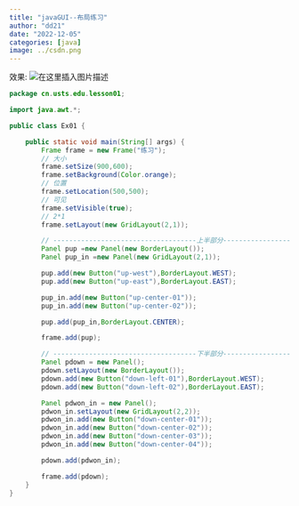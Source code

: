 ```yaml
---
title: "javaGUI--布局练习"
author: "dd21"
date: "2022-12-05" 
categories: [java]
image: ../csdn.png
---
```



效果:
![在这里插入图片描述](https://img-blog.csdnimg.cn/ee173ab3ef644aa0a4f4e5aa0a11caf2.png?x-oss-process=image/watermark,type_ZHJvaWRzYW5zZmFsbGJhY2s,shadow_50,text_Q1NETiBA5aSn5q-beg==,size_20,color_FFFFFF,t_70,g_se,x_16)


```java
package cn.usts.edu.lesson01;

import java.awt.*;

public class Ex01 {

    public static void main(String[] args) {
        Frame frame = new Frame("练习");
        // 大小
        frame.setSize(900,600);
        frame.setBackground(Color.orange);
        // 位置
        frame.setLocation(500,500);
        // 可见
        frame.setVisible(true);
        // 2*1
        frame.setLayout(new GridLayout(2,1));

        // ------------------------------------上半部分----------------------------------
        Panel pup =new Panel(new BorderLayout());
        Panel pup_in =new Panel(new GridLayout(2,1));

        pup.add(new Button("up-west"),BorderLayout.WEST);
        pup.add(new Button("up-east"),BorderLayout.EAST);

        pup_in.add(new Button("up-center-01"));
        pup_in.add(new Button("up-center-02"));

        pup.add(pup_in,BorderLayout.CENTER);

        frame.add(pup);

        // ------------------------------------下半部分----------------------------------
        Panel pdown = new Panel();
        pdown.setLayout(new BorderLayout());
        pdown.add(new Button("down-left-01"),BorderLayout.WEST);
        pdown.add(new Button("down-left-02"),BorderLayout.EAST);

        Panel pdwon_in = new Panel();
        pdwon_in.setLayout(new GridLayout(2,2));
        pdwon_in.add(new Button("down-center-01"));
        pdwon_in.add(new Button("down-center-02"));
        pdwon_in.add(new Button("down-center-03"));
        pdwon_in.add(new Button("down-center-04"));

        pdown.add(pdwon_in);

        frame.add(pdown);
    }
}

```

